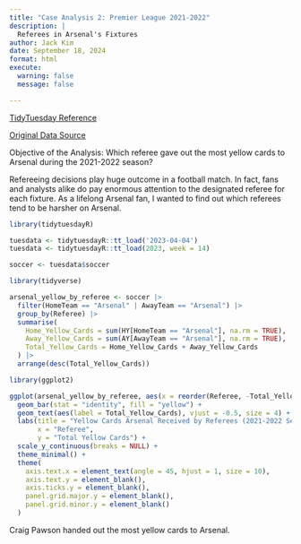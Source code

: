 ```yaml
---
title: "Case Analysis 2: Premier League 2021-2022"
description: |
  Referees in Arsenal's Fixtures
author: Jack Kim
date: September 18, 2024
format: html
execute:
  warning: false
  message: false

---
```

[TidyTuesday Reference](https://github.com/rfordatascience/tidytuesday/tree/master/data/2023/2023-04-04)

[Original Data Source](https://www.kaggle.com/datasets/evangower/premier-league-match-data)

Objective of the Analysis: Which referee gave out the most yellow cards to Arsenal during the 2021-2022 season?

Refereeing decisions play huge outcome in a football match. In fact, fans and analysts alike do pay enormous attention to the designated referee for each fixture. As a lifelong Arsenal fan, I wanted to find out which referees tend to be harsher on Arsenal.

```r
library(tidytuesdayR)

tuesdata <- tidytuesdayR::tt_load('2023-04-04')
tuesdata <- tidytuesdayR::tt_load(2023, week = 14)

soccer <- tuesdata$soccer

```
```r
library(tidyverse)

arsenal_yellow_by_referee <- soccer |>
  filter(HomeTeam == "Arsenal" | AwayTeam == "Arsenal") |>
  group_by(Referee) |>
  summarise(
    Home_Yellow_Cards = sum(HY[HomeTeam == "Arsenal"], na.rm = TRUE),
    Away_Yellow_Cards = sum(AY[AwayTeam == "Arsenal"], na.rm = TRUE),
    Total_Yellow_Cards = Home_Yellow_Cards + Away_Yellow_Cards
  ) |>
  arrange(desc(Total_Yellow_Cards))

```

```r
library(ggplot2)

ggplot(arsenal_yellow_by_referee, aes(x = reorder(Referee, -Total_Yellow_Cards), y = Total_Yellow_Cards)) +
  geom_bar(stat = "identity", fill = "yellow") +
  geom_text(aes(label = Total_Yellow_Cards), vjust = -0.5, size = 4) +
  labs(title = "Yellow Cards Arsenal Received by Referees (2021-2022 Season)", 
       x = "Referee", 
       y = "Total Yellow Cards") +
  scale_y_continuous(breaks = NULL) +
  theme_minimal() +
  theme(
    axis.text.x = element_text(angle = 45, hjust = 1, size = 10), 
    axis.text.y = element_blank(),  
    axis.ticks.y = element_blank(), 
    panel.grid.major.y = element_blank(),
    panel.grid.minor.y = element_blank()  
  )
```
Craig Pawson handed out the most yellow cards to Arsenal.
